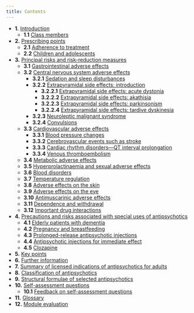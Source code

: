 ```yaml
---
title: Contents
---
```



- **1.** [Introduction](/antipsychotics/CON155606_2)
  - **1.1** [Class members](/antipsychotics/CON155606_3)
- **2.** [Prescribing points](/antipsychotics/CON155606_4)
  - **2.1** [Adherence to treatment](/antipsychotics/CON155606_5)
  - **2.2** [Children and adolescents](/antipsychotics/CON155606_6)
- **3.** [Principal risks and risk-reduction measures](/antipsychotics/CON155606_7)
  - **3.1** [Gastrointestinal adverse effects](/antipsychotics/CON155606_8)
  - **3.2** [Central nervous system adverse effects](/antipsychotics/CON155606_9)
    - **3.2.1** [Sedation and sleep disturbances](/antipsychotics/CON155606_10)
    - **3.2.2** [Extrapyramidal side effects: introduction](/antipsychotics/CON155606_11)
      - **3.2.2.1** [Extrapyramidal side effects: acute dystonia](/antipsychotics/CON155606_12)
      - **3.2.2.2** [Extrapyramidal side effects: akathisia](/antipsychotics/CON155606_13)
      - **3.2.2.3** [Extrapyramidal side effects: parkinsonism](/antipsychotics/CON155606_14)
      - **3.2.2.4** [Extrapyramidal side effects: tardive dyskinesia](/antipsychotics/CON155606_15)
    - **3.2.3** [Neuroleptic malignant syndrome](/antipsychotics/CON155606_16)
    - **3.2.4** [Convulsions](/antipsychotics/CON155606_17)
  - **3.3** [Cardiovascular adverse effects](/antipsychotics/CON155606_18)
    - **3.3.1** [Blood pressure changes](/antipsychotics/CON155606_19)
    - **3.3.2** [Cerebrovascular events such as stroke](/antipsychotics/CON155606_20)
    - **3.3.3** [Cardiac rhythm disorders—QT interval prolongation](/antipsychotics/CON155606_21)
    - **3.3.4** [Venous thromboembolism](/antipsychotics/CON155606_21)
  - **3.4** [Metabolic adverse effects](/antipsychotics/CON155606_23)
  - **3.5** [Hyperprolactinaemia and sexual adverse effects](/antipsychotics/CON155606_24)
  - **3.6** [Blood disorders](/antipsychotics/CON155606_25)
  - **3.7** [Temperature regulation](/antipsychotics/CON155606_26)
  - **3.8** [Adverse effects on the skin](/antipsychotics/CON155606_27)
  - **3.9** [Adverse effects on the eye](/antipsychotics/CON155606_28)
  - **3.10** [Antimuscarinic adverse effects](/antipsychotics/CON155606_29)
  - **3.11** [Dependence and withdrawal](/antipsychotics/CON155606_30)
  - **3.12** [Important drug interactions](/antipsychotics/CON155606_31)
- **4.** [Precautions and risks associated with special uses of antipsychotics](/antipsychotics/CON155606_32)
  - **4.1** [Elderly patients with dementia](/antipsychotics/CON155606_33)
  - **4.2** [Pregnancy and breastfeeding](/antipsychotics/CON155606_34)
  - **4.3** [Prolonged-release antipsychotic injections](/antipsychotics/CON155606_35)
  - **4.4** [Antipsychotic injections for immediate effect](/antipsychotics/CON155606_36)
  - **4.5** [Clozapine](/antipsychotics/CON155606_37)
- **5.** [Key points](/antipsychotics/CON155606_38)
- **6.** [Further information](/antipsychotics/CON155606_39)
- **7.** [Summary of licensed indications of antipsychotics for adults](/antipsychotics/CON155606_40)
- **8.** [Classification of antipsychotics](/antipsychotics/CON155606_41)
- **9.** [Structural formulae of selected antipsychotics](/antipsychotics/CON155606_42)
- **10.** [Self-assessment questions](/antipsychotics/CON155606_43)
  - **10.1** [Feedback on self-assessment questions](/antipsychotics/CON155606_44)
- **11.** [Glossary](/antipsychotics/CON155606_45)
- **12.** [Module evaluation](/antipsychotics/CON155606_46)
